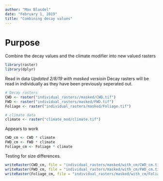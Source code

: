 ```yaml
---
author: "Max Blasdel"
date: "February 1, 2019"
title: "Combining decay values"
---
```

# Purpose
Combine the decay values and the climate modifier into new valued rasters

```r
library(raster)
library(dplyr)
```

Read in data
*Updated 2/8/19 with masked versioin*
Decay rasters will be read in individually as they have been previously seperated out.
```r
# Decay rasters
CWD <- raster("individual_rasters//masked/CWD.tif")
FWD <- raster("individual_rasters/masked/FWD.tif")
Foliage <- raster("individual_rasters/masked/Foliage.tif")

# climate data
climate <- raster("climate_mod/climate.tif")
```

Appears to work
```r
CWD_cm <- CWD * climate
FWD_cm <- FWD * climate
Foliage_cm <- Foliage * climate
```

Testing for size differences. 
```r
writeRaster(CWD_cm, file = "individual_rasters/masked/with_cm/CWD_cm.tif")
writeRaster(FWD_cm, file = "individual_rasters/masked/with_cm/FWD_cm.tif")
writeRaster(Foliage_cm, file = "individual_rasters/masked/with_cm/Foliage_cm.tif")
```

